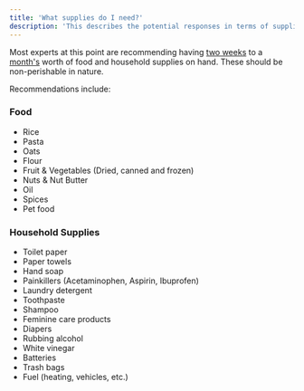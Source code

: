 ```yaml
---
title: 'What supplies do I need?'
description: 'This describes the potential responses in terms of supplies to COVID-19'
---
```


Most experts at this point are recommending having [two weeks](https://www.ready.gov/pandemic) to a [month's](https://www.nytimes.com/article/prepare-for-coronavirus.html?auth=login-email&login=email#link-62bb1371) worth of food and household supplies on hand. These should be non-perishable in nature. 

Recommendations include: 

### Food
* Rice
* Pasta
* Oats
* Flour
* Fruit & Vegetables (Dried, canned and frozen)
* Nuts & Nut Butter
* Oil
* Spices
* Pet food

### Household Supplies
* Toilet paper
* Paper towels
* Hand soap
* Painkillers (Acetaminophen, Aspirin, Ibuprofen)
* Laundry detergent
* Toothpaste
* Shampoo
* Feminine care products
* Diapers
* Rubbing alcohol
* White vinegar
* Batteries
* Trash bags
* Fuel (heating, vehicles, etc.)

